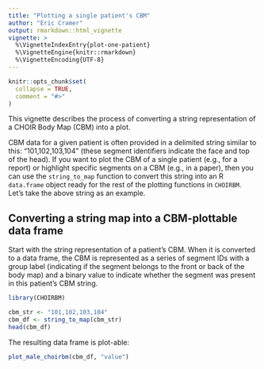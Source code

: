 ```yaml
---
title: "Plotting a single patient's CBM"
author: "Eric Cramer"
output: rmarkdown::html_vignette
vignette: >
  %\VignetteIndexEntry{plot-one-patient}
  %\VignetteEngine{knitr::rmarkdown}
  %\VignetteEncoding{UTF-8}
---
```


```r
knitr::opts_chunk$set(
  collapse = TRUE,
  comment = "#>"
)
```

This vignette describes the process of converting a string representation of a CHOIR Body Map (CBM) into a plot.

CBM data for a given patient is often provided in a delimited string similar to this: "101,102,103,104" (these segment identifiers indicate the face and top of the head). If you want to plot the CBM of a single patient (e.g., for a report) or highlight specific segments on a CBM (e.g., in a paper), then you can use the `string_to_map` function to convert this string into an R `data.frame` object ready for the rest of the plotting functions in `CHOIRBM`. Let's take the above string as an example.

## Converting a string map into a CBM-plottable data frame
Start with the string representation of a patient's CBM. When it is converted to a data frame, the CBM is represented as a series of segment IDs with a group label (indicating if the segment belongs to the front or back of the body map) and a binary value to indicate whether the segment was present in this patient's CBM string.

```r
library(CHOIRBM)

cbm_str <- "101,102,103,104"
cbm_df <- string_to_map(cbm_str)
head(cbm_df)
```

The resulting data frame is plot-able:

```r
plot_male_choirbm(cbm_df, "value")
```

